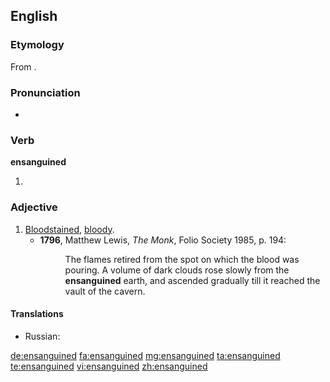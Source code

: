 ==English==

===Etymology===
From {{term|ensanguine}}.

===Pronunciation===
* {{a|UK}} {{IPA|/ɛnˈsaŋɡwɪnd/}}

===Verb===
'''ensanguined'''

# {{past of|ensanguine}}

===Adjective===
{{en-adj}}

# [[bloodstained|Bloodstained]], [[bloody]].
#* '''1796''', Matthew Lewis, ''The Monk'', Folio Society 1985, p. 194:
#*: The flames retired from the spot on which the blood was pouring.  A volume of dark clouds rose slowly from the '''ensanguined''' earth, and ascended gradually till it reached the vault of the cavern.
====Translations====
{{trans-top|bloodstained, bloody}}
* Russian: {{t+|ru|окровавленный|m|tr=okrovávlennyj|sc=Cyrl}}
{{trans-mid}}
{{trans-bottom}}

[[de:ensanguined]]
[[fa:ensanguined]]
[[mg:ensanguined]]
[[ta:ensanguined]]
[[te:ensanguined]]
[[vi:ensanguined]]
[[zh:ensanguined]]